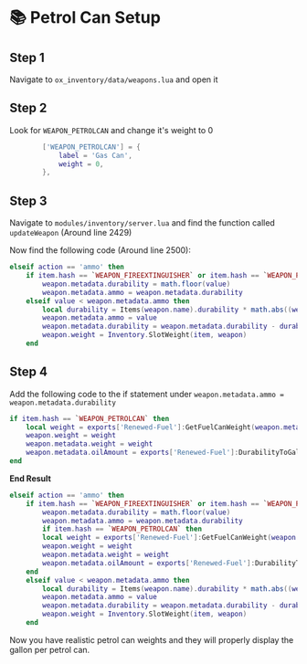 
# 📚 Petrol Can Setup

## Step 1

Navigate to `ox_inventory/data/weapons.lua` and open it

## Step 2

Look for `WEAPON_PETROLCAN` and change it's weight to 0

```lua copy filename="weapons.lua" 
		['WEAPON_PETROLCAN'] = {
			label = 'Gas Can',
			weight = 0,
		},
```

## Step 3

Navigate to `modules/inventory/server.lua` and find the function called `updateWeapon` (Around line 2429)  

Now find the following code (Around line 2500): 

```lua filename="modules/inventory/server.lua"
elseif action == 'ammo' then
	if item.hash == `WEAPON_FIREEXTINGUISHER` or item.hash == `WEAPON_PETROLCAN` or item.hash == `WEAPON_HAZARDCAN` or item.hash == `WEAPON_FERTILIZERCAN` then
		weapon.metadata.durability = math.floor(value)
		weapon.metadata.ammo = weapon.metadata.durability
	elseif value < weapon.metadata.ammo then
		local durability = Items(weapon.name).durability * math.abs((weapon.metadata.ammo or 0.1) - value)
		weapon.metadata.ammo = value
		weapon.metadata.durability = weapon.metadata.durability - durability
		weapon.weight = Inventory.SlotWeight(item, weapon)
	end
```

## Step 4

Add the following code to the if statement under `weapon.metadata.ammo = weapon.metadata.durability`

```lua copy
if item.hash == `WEAPON_PETROLCAN` then
	local weight = exports['Renewed-Fuel']:GetFuelCanWeight(weapon.metadata.durability) -- Use this if you want to have a realistic weight system
	weapon.weight = weight
	weapon.metadata.weight = weight
	weapon.metadata.oilAmount = exports['Renewed-Fuel']:DurabilityToGallons(weapon.metadata.durability) -- Use this if you want to show the oil amount in the inventory
end
```

**End Result**

```lua filename="ox_inventory/modules/inventory/server.lua"
elseif action == 'ammo' then
	if item.hash == `WEAPON_FIREEXTINGUISHER` or item.hash == `WEAPON_PETROLCAN` or item.hash == `WEAPON_HAZARDCAN` or item.hash == `WEAPON_FERTILIZERCAN` then
		weapon.metadata.durability = math.floor(value)
		weapon.metadata.ammo = weapon.metadata.durability
		if item.hash == `WEAPON_PETROLCAN` then
		local weight = exports['Renewed-Fuel']:GetFuelCanWeight(weapon.metadata.durability) -- Use this if you want to have a realistic weight system
		weapon.weight = weight
		weapon.metadata.weight = weight
		weapon.metadata.oilAmount = exports['Renewed-Fuel']:DurabilityToGallons(weapon.metadata.durability) -- Use this if you want to show the oil amount in the inventory
	end
	elseif value < weapon.metadata.ammo then
		local durability = Items(weapon.name).durability * math.abs((weapon.metadata.ammo or 0.1) - value)
		weapon.metadata.ammo = value
		weapon.metadata.durability = weapon.metadata.durability - durability
		weapon.weight = Inventory.SlotWeight(item, weapon)
	end
```

Now you have realistic petrol can weights and they will properly display the gallon per petrol can.
